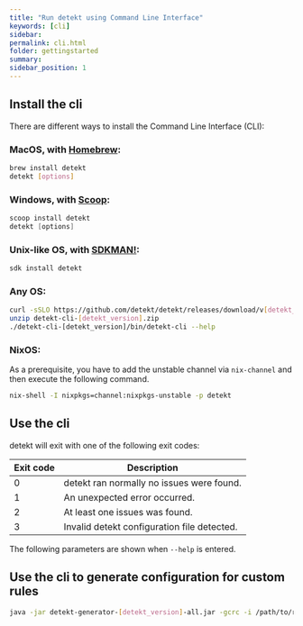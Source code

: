 ```yaml
---
title: "Run detekt using Command Line Interface"
keywords: [cli]
sidebar:
permalink: cli.html
folder: gettingstarted
summary:
sidebar_position: 1
---
```



## Install the cli

There are different ways to install the Command Line Interface (CLI):

### MacOS, with [Homebrew](https://brew.sh/):

```sh
brew install detekt
detekt [options]
```

### Windows, with [Scoop](https://scoop.sh/):

```powershell
scoop install detekt
detekt [options]
```

### Unix-like OS, with [SDKMAN!](https://sdkman.io/):

```sh
sdk install detekt
```

### Any OS:

```sh
curl -sSLO https://github.com/detekt/detekt/releases/download/v[detekt_version]/detekt-cli-[detekt_version].zip
unzip detekt-cli-[detekt_version].zip
./detekt-cli-[detekt_version]/bin/detekt-cli --help
```

### NixOS:

As a prerequisite, you have to add the unstable channel via `nix-channel` and then execute the following command.

```sh
nix-shell -I nixpkgs=channel:nixpkgs-unstable -p detekt
```

## Use the cli

detekt will exit with one of the following exit codes:

| Exit code | Description                                    |
| --------- | ---------------------------------------------- |
| 0         | detekt ran normally no issues were found.      |
| 1         | An unexpected error occurred.                  |
| 2         | At least one issues was found.                 |
| 3         | Invalid detekt configuration file detected.    |

The following parameters are shown when `--help` is entered.

<CliOptions />

## Use the cli to generate configuration for custom rules

<CliGeneratorOptions />

```sh
java -jar detekt-generator-[detekt_version]-all.jar -gcrc -i /path/to/rule1, /path/to/rule2
```
